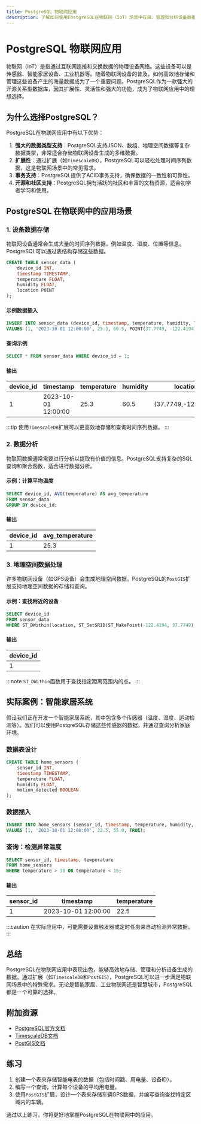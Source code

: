 ```yaml
---
title: PostgreSQL 物联网应用
description: 了解如何使用PostgreSQL在物联网（IoT）场景中存储、管理和分析设备数据。本文适合初学者，包含代码示例和实际案例。
---
```


# PostgreSQL 物联网应用

物联网（IoT）是指通过互联网连接和交换数据的物理设备网络。这些设备可以是传感器、智能家居设备、工业机器等。随着物联网设备的普及，如何高效地存储和管理这些设备产生的海量数据成为了一个重要问题。PostgreSQL作为一款强大的开源关系型数据库，因其扩展性、灵活性和强大的功能，成为了物联网应用中的理想选择。

## 为什么选择PostgreSQL？

PostgreSQL在物联网应用中有以下优势：

1. **强大的数据类型支持**：PostgreSQL支持JSON、数组、地理空间数据等复杂数据类型，非常适合存储物联网设备生成的多维数据。
2. **扩展性**：通过扩展（如`TimescaleDB`），PostgreSQL可以轻松处理时间序列数据，这是物联网场景中的常见需求。
3. **事务支持**：PostgreSQL提供了ACID事务支持，确保数据的一致性和可靠性。
4. **开源和社区支持**：PostgreSQL拥有活跃的社区和丰富的文档资源，适合初学者学习和使用。

## PostgreSQL 在物联网中的应用场景

### 1. 设备数据存储

物联网设备通常会生成大量的时间序列数据，例如温度、湿度、位置等信息。PostgreSQL可以通过表结构存储这些数据。

```sql
CREATE TABLE sensor_data (
    device_id INT,
    timestamp TIMESTAMP,
    temperature FLOAT,
    humidity FLOAT,
    location POINT
);
```

#### 示例数据插入

```sql
INSERT INTO sensor_data (device_id, timestamp, temperature, humidity, location)
VALUES (1, '2023-10-01 12:00:00', 25.3, 60.5, POINT(37.7749, -122.4194));
```

#### 查询示例

```sql
SELECT * FROM sensor_data WHERE device_id = 1;
```

#### 输出

| device_id | timestamp           | temperature | humidity | location         |
|-----------|---------------------|-------------|----------|------------------|
| 1         | 2023-10-01 12:00:00 | 25.3        | 60.5     | (37.7749,-122.4194) |

:::tip
使用`TimescaleDB`扩展可以更高效地存储和查询时间序列数据。
:::

### 2. 数据分析

物联网数据通常需要进行分析以提取有价值的信息。PostgreSQL支持复杂的SQL查询和聚合函数，适合进行数据分析。

#### 示例：计算平均温度

```sql
SELECT device_id, AVG(temperature) AS avg_temperature
FROM sensor_data
GROUP BY device_id;
```

#### 输出

| device_id | avg_temperature |
|-----------|-----------------|
| 1         | 25.3            |

### 3. 地理空间数据处理

许多物联网设备（如GPS设备）会生成地理空间数据。PostgreSQL的`PostGIS`扩展支持地理空间数据的存储和查询。

#### 示例：查找附近的设备

```sql
SELECT device_id
FROM sensor_data
WHERE ST_DWithin(location, ST_SetSRID(ST_MakePoint(-122.4194, 37.7749), 4326), 1000);
```

#### 输出

| device_id |
|-----------|
| 1         |

:::note
`ST_DWithin`函数用于查找指定距离范围内的点。
:::

## 实际案例：智能家居系统

假设我们正在开发一个智能家居系统，其中包含多个传感器（温度、湿度、运动检测等）。我们可以使用PostgreSQL存储这些传感器的数据，并通过查询分析家庭环境。

### 数据表设计

```sql
CREATE TABLE home_sensors (
    sensor_id INT,
    timestamp TIMESTAMP,
    temperature FLOAT,
    humidity FLOAT,
    motion_detected BOOLEAN
);
```

### 数据插入

```sql
INSERT INTO home_sensors (sensor_id, timestamp, temperature, humidity, motion_detected)
VALUES (1, '2023-10-01 12:00:00', 22.5, 55.0, TRUE);
```

### 查询：检测异常温度

```sql
SELECT sensor_id, timestamp, temperature
FROM home_sensors
WHERE temperature > 30 OR temperature < 15;
```

#### 输出

| sensor_id | timestamp           | temperature |
|-----------|---------------------|-------------|
| 1         | 2023-10-01 12:00:00 | 22.5        |

:::caution
在实际应用中，可能需要设置触发器或定时任务来自动检测异常数据。
:::

## 总结

PostgreSQL在物联网应用中表现出色，能够高效地存储、管理和分析设备生成的数据。通过扩展（如`TimescaleDB`和`PostGIS`），PostgreSQL可以进一步满足物联网场景中的特殊需求。无论是智能家居、工业物联网还是智慧城市，PostgreSQL都是一个可靠的选择。

## 附加资源

- [PostgreSQL官方文档](https://www.postgresql.org/docs/)
- [TimescaleDB文档](https://docs.timescale.com/)
- [PostGIS文档](https://postgis.net/documentation/)

## 练习

1. 创建一个表来存储智能电表的数据（包括时间戳、用电量、设备ID）。
2. 编写一个查询，计算每个设备的平均用电量。
3. 使用`PostGIS`扩展，设计一个表来存储车辆GPS数据，并编写查询查找特定区域内的车辆。

通过以上练习，你将更好地掌握PostgreSQL在物联网中的应用。